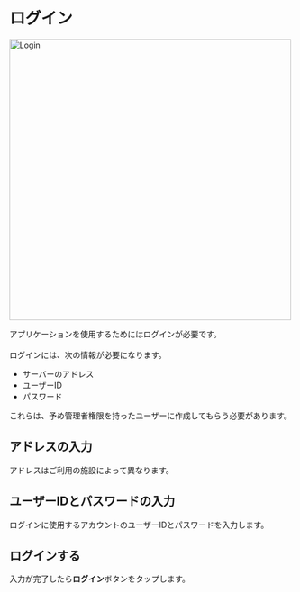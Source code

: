 # ログイン

<Image zoom src="/assets/login/login.png" alt="Login" height="500" />

アプリケーションを使用するためにはログインが必要です。<br></br>
ログインには、次の情報が必要になります。

- サーバーのアドレス
- ユーザーID
- パスワード

<Info>これらは、予め管理者権限を持ったユーザーに作成してもらう必要があります。</Info>

## アドレスの入力

アドレスはご利用の施設によって異なります。

## ユーザーIDとパスワードの入力

ログインに使用するアカウントのユーザーIDとパスワードを入力します。

##  ログインする

入力が完了したら**ログイン**ボタンをタップします。
